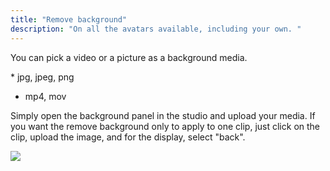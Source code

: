```yaml
---
title: "Remove background"
description: "On all the avatars available, including your own. "
---
```


You can pick a video or a picture as a background media.&#x20;

<Accordion title="Accepted formats (max 50 Mo)" defaultOpen={false}>
  * jpg, jpeg, png

  * mp4, mov
</Accordion>

Simply open the background panel in the studio and upload your media.&#x20;
If you want the remove background only to apply to one clip, just click on the clip, upload the image, and for the display, select "back".&#x20;

![](/Bg)